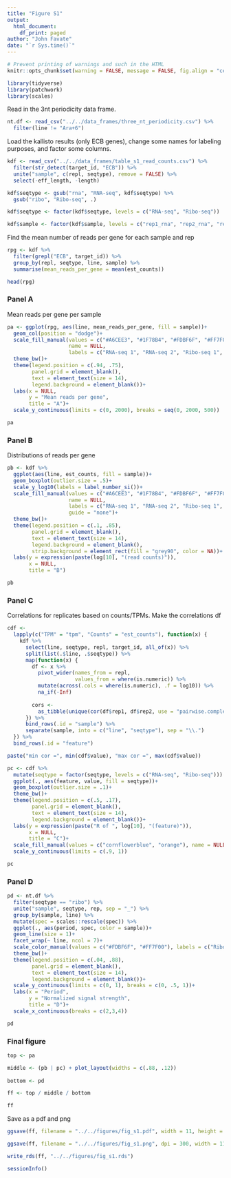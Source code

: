 ```yaml
---
title: "Figure S1"
output: 
  html_document:
    df_print: paged
author: "John Favate"
date: "`r Sys.time()`"
---
```


<style type="text/css">
.main-container {
  max-width: 1500px;
  margin-left: auto;
  margin-right: auto;
}
</style>

```r
# Prevent printing of warnings and such in the HTML
knitr::opts_chunk$set(warning = FALSE, message = FALSE, fig.align = "center")
```

```r
library(tidyverse)
library(patchwork)
library(scales)
```

Read in the 3nt periodicity data frame.
```r
nt.df <- read_csv("../../data_frames/three_nt_periodicity.csv") %>% 
  filter(line != "Ara+6")
```

Load the kallisto results (only ECB genes), change some names for labeling purposes, and factor some columns.
```r
kdf <- read_csv("../../data_frames/table_s1_read_counts.csv") %>% 
  filter(str_detect(target_id, "ECB")) %>% 
  unite("sample", c(repl, seqtype), remove = FALSE) %>% 
  select(-eff_length, -length)

kdf$seqtype <- gsub("rna", "RNA-seq", kdf$seqtype) %>% 
  gsub("ribo", "Ribo-seq", .)

kdf$seqtype <- factor(kdf$seqtype, levels = c("RNA-seq", "Ribo-seq"))

kdf$sample <- factor(kdf$sample, levels = c("rep1_rna", "rep2_rna", "rep1_ribo", "rep2_ribo"))
```

Find the mean number of reads per gene for each sample and rep
```r
rpg <- kdf %>% 
  filter(grepl("ECB", target_id)) %>% 
  group_by(repl, seqtype, line, sample) %>% 
  summarise(mean_reads_per_gene = mean(est_counts))

head(rpg)
```

### Panel A

Mean reads per gene per sample
```r
pa <- ggplot(rpg, aes(line, mean_reads_per_gene, fill = sample))+
  geom_col(position = "dodge")+
  scale_fill_manual(values = c("#A6CEE3", "#1F78B4", "#FDBF6F", "#FF7F00"),
                    name = NULL,
                    labels = c("RNA-seq 1", "RNA-seq 2", "Ribo-seq 1", "Ribo-seq 2"))+
  theme_bw()+
  theme(legend.position = c(.94, .75), 
        panel.grid = element_blank(),
        text = element_text(size = 14),
        legend.background = element_blank())+
  labs(x = NULL,
       y = "Mean reads per gene",
       title = "A")+
  scale_y_continuous(limits = c(0, 2000), breaks = seq(0, 2000, 500))

pa
```


### Panel B

Distributions of reads per gene
```r
pb <- kdf %>% 
  ggplot(aes(line, est_counts, fill = sample))+
  geom_boxplot(outlier.size = .5)+
  scale_y_log10(labels = label_number_si())+
  scale_fill_manual(values = c("#A6CEE3", "#1F78B4", "#FDBF6F", "#FF7F00"),
                    name = NULL,
                    labels = c("RNA-seq 1", "RNA-seq 2", "Ribo-seq 1", "Ribo-seq 2"),
                    guide = "none")+
  theme_bw()+
  theme(legend.position = c(.1, .85), 
        panel.grid = element_blank(),
        text = element_text(size = 14),
        legend.background = element_blank(),
        strip.background = element_rect(fill = "grey90", color = NA))+
  labs(y = expression(paste(log[10], "(read counts)")),
       x = NULL,
       title = "B")

pb
```

### Panel C

Correlations for replicates based on counts/TPMs. Make the correlations df
```r
cdf <-
  lapply(c("TPM" = "tpm", "Counts" = "est_counts"), function(x) {
    kdf %>%
      select(line, seqtype, repl, target_id, all_of(x)) %>%
      split(list(.$line, .$seqtype)) %>%
      map(function(x) {
        df <- x %>%
          pivot_wider(names_from = repl,
                      values_from = where(is.numeric)) %>%
          mutate(across(.cols = where(is.numeric), .f = log10)) %>%
          na_if(-Inf)
        
        cors <-
          as_tibble(unique(cor(df$rep1, df$rep2, use = "pairwise.complete.obs")))
      }) %>%
      bind_rows(.id = "sample") %>%
      separate(sample, into = c("line", "seqtype"), sep = "\\.")
  }) %>%
  bind_rows(.id = "feature")

paste("min cor =", min(cdf$value), "max cor =", max(cdf$value))
```

```r
pc <- cdf %>% 
  mutate(seqtype = factor(seqtype, levels = c("RNA-seq", "Ribo-seq"))) %>% 
  ggplot(., aes(feature, value, fill = seqtype))+
  geom_boxplot(outlier.size = .1)+
  theme_bw()+
  theme(legend.position = c(.5, .17), 
        panel.grid = element_blank(),
        text = element_text(size = 14),
        legend.background = element_blank())+
  labs(y = expression(paste("R of ", log[10], "(feature)")),
       x = NULL,
       title = "C")+
  scale_fill_manual(values = c("cornflowerblue", "orange"), name = NULL)+
  scale_y_continuous(limits = c(.9, 1))

pc
```

### Panel D

```r
pd <- nt.df %>%
  filter(seqtype == "ribo") %>% 
  unite("sample", seqtype, rep, sep = "_") %>% 
  group_by(sample, line) %>% 
  mutate(spec = scales::rescale(spec)) %>% 
  ggplot(., aes(period, spec, color = sample))+
  geom_line(size = 1)+
  facet_wrap(~ line, ncol = 7)+
  scale_color_manual(values = c("#FDBF6F", "#FF7F00"), labels = c("Ribo-seq 1", "Ribo-seq 2", "RNA-seq 1", "RNA-seq 2"), name = NULL, guide = "none")+
  theme_bw()+
  theme(legend.position = c(.04, .88), 
        panel.grid = element_blank(),
        text = element_text(size = 14),
        legend.background = element_blank())+
  scale_y_continuous(limits = c(0, 1), breaks = c(0, .5, 1))+
  labs(x = "Period",
       y = "Normalized signal strength",
       title = "D")+
  scale_x_continuous(breaks = c(2,3,4))

pd
```

### Final figure

```r
top <- pa

middle <- (pb | pc) + plot_layout(widths = c(.88, .12))
  
bottom <- pd

ff <- top / middle / bottom

ff
```

Save as a pdf and png
```r
ggsave(ff, filename = "../../figures/fig_s1.pdf", width = 11, height = 8.5)

ggsave(ff, filename = "../../figures/fig_s1.png", dpi = 300, width = 11, height = 8.5)

write_rds(ff, "../../figures/fig_s1.rds")
```

```r
sessionInfo()
```

